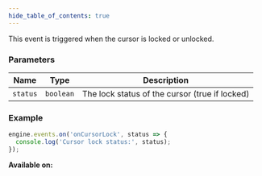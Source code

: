 ```yaml
---
hide_table_of_contents: true
---
```



This event is triggered when the cursor is locked or unlocked.

### Parameters

| Name     | Type      | Description                                    |
| -------- | --------- | ---------------------------------------------- |
| `status` | `boolean` | The lock status of the cursor (true if locked) |

### Example

```js
engine.events.on('onCursorLock', status => {
  console.log('Cursor lock status:', status);
});
```

**Available on:** <ClientTag />
